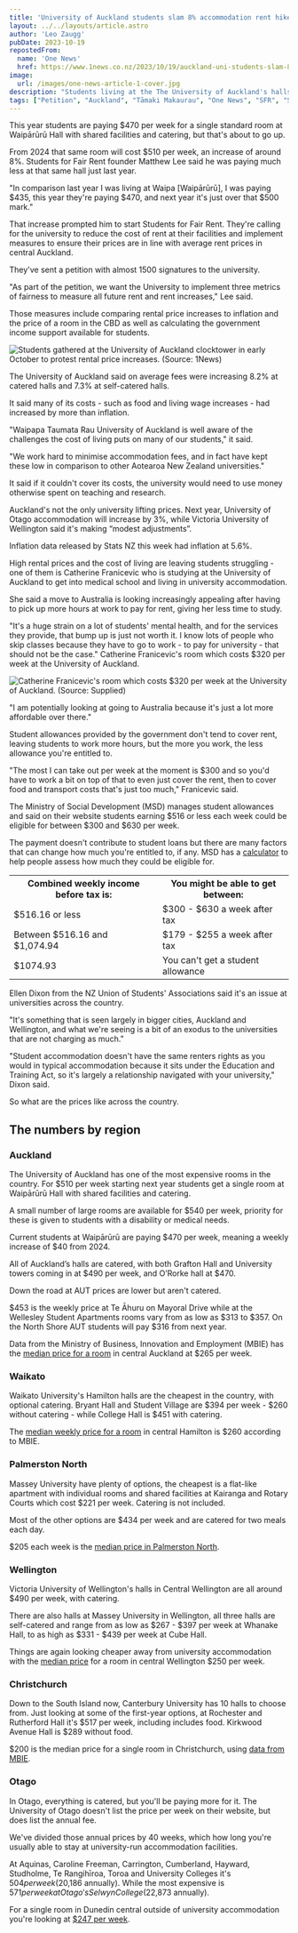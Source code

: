 ```yaml
---
title: 'University of Auckland students slam 8% accommodation rent hike'
layout: ../../layouts/article.astro
author: 'Leo Zaugg'
pubDate: 2023-10-19 
repostedFrom: 
  name: 'One News'
  href: https://www.1news.co.nz/2023/10/19/auckland-uni-students-slam-8-accommodation-rent-hike/
image:
  url: /images/one-news-article-1-cover.jpg
description: "Students living at the The University of Auckland's halls are facing a rent hike of around 8% next year, leading to a petition and calls for a reduction in accommodation prices." 
tags: ["Petition", "Auckland", "Tāmaki Makaurau", "One News", "SFR", "Students for Fair Rent", "University of Auckland", "Waipapa Taumata Rau", "Landlords", "Renters", "Housing Crisis", "Waipārūrū", "O'Rorke", "Grafton", "Carlaw Park", "Parnell"]
---
```

This year students are paying $470 per week for a single standard room at Waipārūrū Hall with shared facilities and catering, but that's about to go up.

From 2024 that same room will cost $510 per week, an increase of around 8%. Students for Fair Rent founder Matthew Lee said he was paying much less at that same hall just last year.

"In comparison last year I was living at Waipa [Waipārūrū], I was paying $435, this year they're paying $470, and next year it's just over that $500 mark."

That increase prompted him to start Students for Fair Rent. They're calling for the university to reduce the cost of rent at their facilities and implement measures to ensure their prices are in line with average rent prices in central Auckland.

They've sent a petition with almost 1500 signatures to the university.

"As part of the petition, we want the University to implement three metrics of fairness to measure all future rent and rent increases," Lee said.

Those measures include comparing rental price increases to inflation and the price of a room in the CBD as well as calculating the government income support available for students.

<img class="rounded-xl" alt="Students gathered at the University of Auckland clocktower in early October to protest rental price increases. (Source: 1News)" src="https://tvnz-1-news-prod.cdn.arcpublishing.com/resizer/yDY4ig8icm4z7ZoXIaJ1MfT6co4=/800x450/cloudfront-ap-southeast-2.images.arcpublishing.com/tvnz/IBYNQRH5MJASVDYN5JB4UU5VPE.jpg" />

The University of Auckland said on average fees were increasing 8.2% at catered halls and 7.3% at self-catered halls.

It said many of its costs - such as food and living wage increases - had increased by more than inflation.

"Waipapa Taumata Rau University of Auckland is well aware of the challenges the cost of living puts on many of our students," it said.

"We work hard to minimise accommodation fees, and in fact have kept these low in comparison to other Aotearoa New Zealand universities."

It said if it couldn't cover its costs, the university would need to use money otherwise spent on teaching and research.

Auckland's not the only university lifting prices. Next year, University of Otago accommodation will increase by 3%, while Victoria University of Wellington said it's making “modest adjustments”.

Inflation data released by Stats NZ this week had inflation at 5.6%.

High rental prices and the cost of living are leaving students struggling - one of them is Catherine Franicevic who is studying at the University of Auckland to get into medical school and living in university accommodation.

She said a move to Australia is looking increasingly appealing after having to pick up more hours at work to pay for rent, giving her less time to study.

"It's a huge strain on a lot of students' mental health, and for the services they provide, that bump up is just not worth it. I know lots of people who skip classes because they have to go to work - to pay for university - that should not be the case."
Catherine Franicevic's room which costs $320 per week at the University of Auckland.

<img class="rounded-xl" src="https://tvnz-1-news-prod.cdn.arcpublishing.com/resizer/i5BOpSKFROsizhHi0IctF-a6AP0=/800x450/cloudfront-ap-southeast-2.images.arcpublishing.com/tvnz/TIAIIZDR3NGTBGDNVDMR7Z7H6Q.jpg" alt="Catherine Franicevic's room which costs $320 per week at the University of Auckland. (Source: Supplied)" />

"I am potentially looking at going to Australia because it's just a lot more affordable over there."

Student allowances provided by the government don't tend to cover rent, leaving students to work more hours, but the more you work, the less allowance you're entitled to.

"The most I can take out per week at the moment is $300 and so you'd have to work a bit on top of that to even just cover the rent, then to cover food and transport costs that's just too much," Franicevic said.

The Ministry of Social Development (MSD) manages student allowances and said on their website students earning $516 or less each week could be eligible for between $300 and $630 per week.

The payment doesn't contribute to student loans but there are many factors that can change how much you're entitled to, if any. MSD has a <a href="https://www.studylink.govt.nz/products/rates/calculators/index.html" class="link" target="_blank">calculator</a> to help people assess how much they could be eligible for.


<table class="table">
  <tr class="table-row" >
    <th>Combined weekly income before tax is:</th>
    <th>You might be able to get between:</th>
  </tr>
  <tr class="table-row" >
    <td>$516.16 or less</td>
    <td>$300 - $630 a week after tax</td>
  </tr>
  <tr class="table-row" >
    <td>Between $516.16 and $1,074.94</td>
    <td>$179 - $255 a week after tax</td>
  </tr>
  <tr class="table-row" >
    <td>$1074.93</td>
    <td>You can't get a student allowance</td>
  </tr>
</table>

Ellen Dixon from the NZ Union of Students' Associations said it's an issue at universities across the country.

"It's something that is seen largely in bigger cities, Auckland and Wellington, and what we're seeing is a bit of an exodus to the universities that are not charging as much."

"Student accommodation doesn't have the same renters rights as you would in typical accommodation because it sits under the Education and Training Act, so it's largely a relationship navigated with your university," Dixon said.

So what are the prices like across the country.

<h2 class="font-bold text-xl">The numbers by region</h2>
<h3 class="font-bold text-lg">Auckland</h3>

The University of Auckland has one of the most expensive rooms in the country. For $510 per week starting next year students get a single room at Waipārūrū Hall with shared facilities and catering.

A small number of large rooms are available for $540 per week, priority for these is given to students with a disability or medical needs.

Current students at Waipārūrū are paying $470 per week, meaning a weekly increase of $40 from 2024.

All of Auckland’s halls are catered, with both Grafton Hall and University towers coming in at $490 per week, and O’Rorke hall at $470.

Down the road at AUT prices are lower but aren't catered.

$453 is the weekly price at Te Āhuru on Mayoral Drive while at the Wellesley Student Apartments rooms vary from as low as $313 to $357. On the North Shore AUT students will pay $316 from next year.

Data from the Ministry of Business, Innovation and Employment (MBIE) has the <a class="link" target="_blank" href="https://www.tenancy.govt.nz/rent-bond-and-bills/market-rent/?location=Auckland+-+Auckland+Central&period=6&action_doSearchValues=Find+Rent">median price for a room</a> in central Auckland at $265 per week.

<h3 class="font-bold text-lg">Waikato</h3>

Waikato University's Hamilton halls are the cheapest in the country, with optional catering. Bryant Hall and Student Village are $394 per week - $260 without catering - while College Hall is $451 with catering.

The <a class="link" target="_blank" href="https://www.tenancy.govt.nz/rent-bond-and-bills/market-rent/?location=Hamilton+-+Hamilton+Central&period=6&action_doSearchValues=Find+Rent">median weekly price for a room</a> in central Hamilton is $260 according to MBIE.
<h3 class="font-bold text-lg">Palmerston North</h3>

Massey University have plenty of options, the cheapest is a flat-like apartment with individual rooms and shared facilities at Kairanga and Rotary Courts which cost $221 per week. Catering is not included.

Most of the other options are $434 per week and are catered for two meals each day.

$205 each week is the <a class="link" target="_blank" href="https://www.tenancy.govt.nz/rent-bond-and-bills/market-rent/?location=Palmerston+North+-+Palmerston+North&period=6&action_doSearchValues=Find+Rent">median price in Palmerston North</a>.
<h3 class="font-bold text-lg">Wellington</h3>

Victoria University of Wellington's halls in Central Wellington are all around $490 per week, with catering.

There are also halls at Massey University in Wellington, all three halls are self-catered and range from as low as $267 - $397 per week at Whanake Hall, to as high as $331 - $439 per week at Cube Hall.

Things are again looking cheaper away from university accommodation with the <a class="link" target="_blank" href="https://www.tenancy.govt.nz/rent-bond-and-bills/market-rent/?location=Wellington+-+Wellington+Central&period=6&action_doSearchValues=Find+Rent">median price</a> for a room in central Wellington $250 per week.
<h3 class="font-bold text-lg">Christchurch</h3>

Down to the South Island now, Canterbury University has 10 halls to choose from. Just looking at some of the first-year options, at Rochester and Rutherford Hall it's $517 per week, including includes food. Kirkwood Avenue Hall is $289 without food.

$200 is the median price for a single room in Christchurch, using <a href="https://www.tenancy.govt.nz/rent-bond-and-bills/market-rent/?location=Christchurch+-+Christchurch+Central&period=6&action_doSearchValues=Find+Rent" target="_blank" class="link">data from MBIE</a>.
<h3 class="font-bold text-lg">Otago</h3>

In Otago, everything is catered, but you'll be paying more for it. The University of Otago doesn't list the price per week on their website, but does list the annual fee.

We've divided those annual prices by 40 weeks, which how long you're usually able to stay at university-run accommodation facilities.

At Aquinas, Caroline Freeman, Carrington, Cumberland, Hayward, Studholme, Te Rangihīroa, Toroa and University Colleges it's $504 per week ($20,186 annually). While the most expensive is $571 per week at Otago's Selwyn College ($22,873 annually).

For a single room in Dunedin central outside of university accommodation you're looking at <a href="https://www.tenancy.govt.nz/rent-bond-and-bills/market-rent/?location=Dunedin+-+Dunedin+Central&period=6&action_doSearchValues=Find+Rent" class="link" target="_blank">$247 per week</a>.